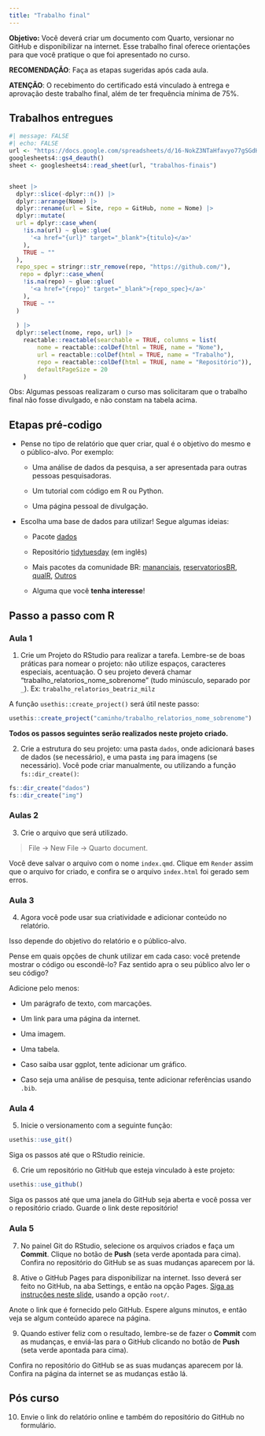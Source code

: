```yaml
---
title: "Trabalho final"
---
```


**Objetivo:** Você deverá criar um documento com Quarto, versionar no GitHub e disponibilizar na internet. Esse trabalho final oferece orientações para que você pratique o que foi apresentado no curso.

**RECOMENDAÇÃO**: Faça as etapas sugeridas após cada aula.

**ATENÇÃO**: O recebimento do certificado está vinculado à entrega e aprovação deste trabalho final, além de ter frequência mínima de 75%.

## Trabalhos entregues


```r
#| message: FALSE
#| echo: FALSE
url <- "https://docs.google.com/spreadsheets/d/16-NokZ3NTaHfavyo77gSGdH_EtsAaeaCZWNBe9JfPMA/edit#gid=198169872"
googlesheets4::gs4_deauth()
sheet <- googlesheets4::read_sheet(url, "trabalhos-finais")


sheet |>
  dplyr::slice(-dplyr::n()) |> 
  dplyr::arrange(Nome) |> 
  dplyr::rename(url = Site, repo = GitHub, nome = Nome) |> 
  dplyr::mutate(
  url = dplyr::case_when(
    !is.na(url) ~ glue::glue(
      '<a href="{url}" target="_blank">{titulo}</a>'
    ),
    TRUE ~ ""
  ),
  repo_spec = stringr::str_remove(repo, "https://github.com/"),
   repo = dplyr::case_when(
    !is.na(repo) ~ glue::glue(
      '<a href="{repo}" target="_blank">{repo_spec}</a>'
    ),
    TRUE ~ ""
  )
  
  ) |> 
  dplyr::select(nome, repo, url) |> 
    reactable::reactable(searchable = TRUE, columns = list(
        nome = reactable::colDef(html = TRUE, name = "Nome"),
        url = reactable::colDef(html = TRUE, name = "Trabalho"),
        repo = reactable::colDef(html = TRUE, name = "Repositório")),
        defaultPageSize = 20
    )
```

Obs:  Algumas pessoas realizaram o curso mas solicitaram que o trabalho final não fosse divulgado, e não constam na tabela acima.

## Etapas pré-codigo

-   Pense no tipo de relatório que quer criar, qual é o objetivo do mesmo e o público-alvo. Por exemplo:

    -   Uma análise de dados da pesquisa, a ser apresentada para outras pessoas pesquisadoras.

    -   Um tutorial com código em R ou Python.

    -   Uma página pessoal de divulgação.

-   Escolha uma base de dados para utilizar! Segue algumas ideias:

    -   Pacote [dados](https://cienciadedatos.github.io/dados/)

    -   Repositório [tidytuesday](https://github.com/rfordatascience/tidytuesday) (em inglês)

    -   Mais pacotes da comunidade BR: [mananciais](https://beatrizmilz.github.io/mananciais/), [reservatoriosBR](https://brunomioto.github.io/reservatoriosBR/), [qualR](https://quishqa.github.io/qualR/), [Outros](https://materiais-estudo-r.netlify.app/portugues.html#pacotes-da-comunidade)

    -   Alguma que você **tenha interesse**!

## Passo a passo com R

### Aula 1

1)  Crie um Projeto do RStudio para realizar a tarefa. Lembre-se de boas práticas para nomear o projeto: não utilize espaços, caracteres especiais, acentuação. O seu projeto deverá chamar "trabalho_relatorios_nome_sobrenome" (tudo minúsculo, separado por `_`). Ex: `trabalho_relatorios_beatriz_milz`

A função `usethis::create_project()` será útil neste passo:

``` r
usethis::create_project("caminho/trabalho_relatorios_nome_sobrenome")
```

**Todos os passos seguintes serão realizados neste projeto criado.**

2)  Crie a estrutura do seu projeto: uma pasta `dados`, onde adicionará bases de dados (se necessário), e uma pasta `img` para imagens (se necessário). Você pode criar manualmente, ou utilizando a função `fs::dir_create()`:

``` r
fs::dir_create("dados")
fs::dir_create("img")
```

### Aulas 2

3)  Crie o arquivo que será utilizado.

> File -\> New File -\> Quarto document.

Você deve salvar o arquivo com o nome `index.qmd`. Clique em `Render` assim que o arquivo for criado, e confira se o arquivo `index.html` foi gerado sem erros.

### Aula 3

4)  Agora você pode usar sua criatividade e adicionar conteúdo no relatório.

Isso depende do objetivo do relatório e o público-alvo.

Pense em quais opções de chunk utilizar em cada caso: você pretende mostrar o código ou escondê-lo? Faz sentido apra o seu público alvo ler o seu código?

Adicione pelo menos:

-   Um parágrafo de texto, com marcações.

-   Um link para uma página da internet.

-   Uma imagem.

-   Uma tabela.

-   Caso saiba usar ggplot, tente adicionar um gráfico.

-   Caso seja uma análise de pesquisa, tente adicionar referências usando `.bib`.

### Aula 4

5)  Inicie o versionamento com a seguinte função:

``` r
usethis::use_git()
```

Siga os passos até que o RStudio reinicie.

6)  Crie um repositório no GitHub que esteja vinculado à este projeto:

``` r
usethis::use_github()
```

Siga os passos até que uma janela do GitHub seja aberta e você possa ver o repositório criado. Guarde o link deste repositório!

### Aula 5

7)  No painel Git do RStudio, selecione os arquivos criados e faça um **Commit**. Clique no botão de **Push** (seta verde apontada para cima). Confira no repositório do GitHub se as suas mudanças aparecem por lá.

8)  Ative o GitHub Pages para disponibilizar na internet. Isso deverá ser feito no GitHub, na aba Settings, e então na opção Pages. [Siga as instruções neste slide](https://beatrizmilz.github.io/2022-curso-de-verao-ime-usp-relatorios/slides/#githubpages), usando a opção `root/`.

Anote o link que é fornecido pelo GitHub. Espere alguns minutos, e então veja se algum conteúdo aparece na página.

9)  Quando estiver feliz com o resultado, lembre-se de fazer o **Commit** com as mudanças, e enviá-las para o GitHub clicando no botão de **Push** (seta verde apontada para cima).

Confira no repositório do GitHub se as suas mudanças aparecem por lá. Confira na página da internet se as mudanças estão lá.

## Pós curso

10) Envie o link do relatório online e também do repositório do GitHub no formulário.

<!-- inicio font awesome -->

```{=html}
<script src="https://kit.fontawesome.com/1f72d6921a.js" crossorigin="anonymous"></script>
```
<!-- final font awesome -->
